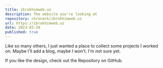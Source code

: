 ```yaml
---
title: ibrokhimweb.uz
description: The website you're looking at
repository: chronark/ibrokhimweb.uz
url: https://ibrokhimweb.uz
date: 2023-03-28
published: true
---
```



Like so many others, I just wanted a place to collect some projects I worked on. Maybe I'll add a blog, maybe I won't. I'm not sure yet.

If you like the design, check out the Repository on GitHub.

